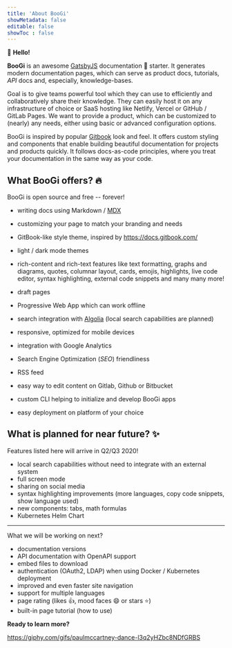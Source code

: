 ```yaml
---
title: 'About BooGi'
showMetadata: false
editable: false
showToc : false
---
```


:wave: **Hello!**

**BooGi** is an awesome [GatsbyJS](http://gatsbyjs.org/) documentation :book:
starter. It generates modern documentation pages, which can serve as product
docs, tutorials, _API_ docs and, especially, knowledge-bases.

Goal is to give teams powerful tool which they can use to efficiently and
collaboratively share their knowledge. They can easily host it on any
infrastructure of choice or SaaS hosting like Netlify, Vercel or
GitHub / GitLab Pages. We want to provide a product, which can be customized
to (nearly) any needs, either using basic or advanced configuration options.

BooGi is inspired by popular [Gitbook](https://gitbook.com) look and feel.
It offers custom styling and components that enable building beautiful documentation
for projects and products quickly. It follows docs-as-code principles, where
you treat your documentation in the same way as your code.

## What BooGi offers? :fire:

<Tip>BooGi is open source and free -- forever!</Tip>

<Layout>

- writing docs using Markdown / [MDX](https://github.com/mdx-js/mdx)
- customizing your page to match your branding and needs
- GitBook-like style theme, inspired by https://docs.gitbook.com/
- light / dark mode themes
- rich-content and rich-text features like text formatting, graphs and diagrams, 
  quotes, columnar layout, cards, emojis, highlights, live code editor, syntax highlighting,
  external code snippets and many many more!
- draft pages
- Progressive Web App which can work offline

- search integration with [Algolia](https://www.algolia.com/) (local search capabilities
  are planned)
- responsive, optimized for mobile devices
- integration with Google Analytics
- Search Engine Optimization (_SEO_) friendliness
- RSS feed
- easy way to edit content on Gitlab, Github or Bitbucket
- custom CLI helping to initialize and develop BooGi apps
- easy deployment on platform of your choice

</Layout>

## What is planned for near future? :sparkles:

<Info>Features listed here will arrive in Q2/Q3 2020!</Info>

- local search capabilities without need to integrate with an external system
- full screen mode
- sharing on social media
- syntax highlighting improvements (more languages, copy code snippets, show language used)
- new components: tabs, math formulas
- Kubernetes Helm Chart

--- 

What we will be working on next?

- documentation versions
- API documentation with OpenAPI support
- embed files to download
- authentication (OAuth2, LDAP) when using Docker / Kubernetes deployment
- improved and even faster site navigation
- support for multiple languages
- page rating (likes :thumbsup:, mood faces :smile: or stars :star:)
- built-in page tutorial (how to use)

**Ready to learn more?**

https://giphy.com/gifs/paulmccartney-dance-l3q2yHZbc8NDfGRBS
